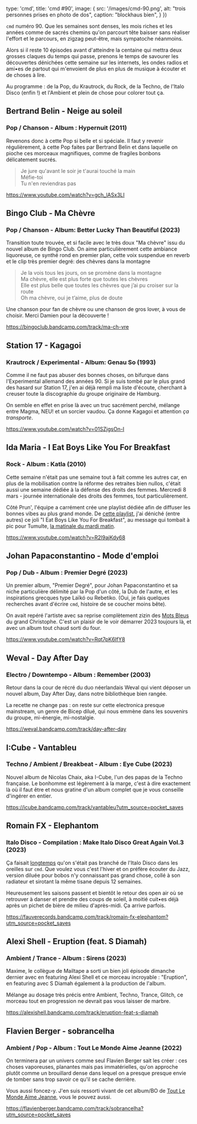 
  type: 'cmd',
  title: 'cmd #90',
  image: {
    src: '/images/cmd-90.png',
    alt: "trois personnes prises en photo de dos",
    caption: "blockhaus bien",
  }
})


`cmd` numéro 90. Que les semaines sont denses, les mois riches et les années comme de sacrés chemins qu'on parcourt tête baisser sans réaliser l'effort et le parcours, en zigzag peut-être, mais sympatoche néanmoins.

Alors si il reste 10 épisodes avant d'atteindre la centaine qui mettra deux grosses claques du temps qui passe, prenons le temps de savourer les découvertes dénichées cette semaine sur les internets, les ondes radios et ami•es de partout qui m'envoient de plus en plus de musique à écouter et de choses à lire.

Au programme : de la Pop, du Krautrock, du Rock, de la Techno, de l'Italo Disco (enfin !) et l'Ambient et plein de chose pour colorer tout ça.



## Bertrand Belin - Neige au soleil

### Pop / Chanson - Album : Hypernuit (2011)

Revenons donc à cette Pop si belle et si spéciale. Il faut y revenir régulièrement, à cette Pop faites par Bertrand Belin et dans laquelle on pioche ces morceaux magnifiques, comme de fragiles bonbons délicatement sucrés.

> Je jure qu'avant le soir je t'aurai touché la main <br/>
> Méfie-toi <br/>
> Tu n'en reviendras pas <br/>

https://www.youtube.com/watch?v=gch_lASx3LI



## Bingo Club - Ma Chèvre

### Pop / Chanson - Album: Better Lucky Than Beautiful (2023)

Transition toute trouvée, et si facile avec le très doux "Ma chèvre" issu du nouvel album de Bingo Club. On aime particulièrement cette ambiance liquoreuse, ce synthé rond en premier plan, cette voix suspendue en reverb et le clip très premier degré: des chèvres dans la montagne

> Je la vois tous les jours, on se promène dans la montagne <br/>
> Ma chèvre, elle est plus forte que toutes les chèvres <br/>
> Elle est plus belle que toutes les chèvres que j’ai pu croiser sur la route <br/>
> Oh ma chèvre, oui je t’aime, plus de doute <br/>

Une chanson pour fan de chèvre ou une chanson de gros lover, à vous de choisir. Merci Damien pour la découverte !

https://bingoclub.bandcamp.com/track/ma-ch-vre



## Station 17 - Kagagoi

### Krautrock / Experimental - Album: Genau So (1993)

Comme il ne faut pas abuser des bonnes choses, on bifurque dans l'Experimental allemand des années 90. Si je suis tombé par le plus grand des hasard sur Station 17, j'en ai déjà rempli ma liste d'écoute, cherchant à creuser toute la discographie du groupe originaire de Hamburg.

On semble en effet en prise là avec un truc sacrément perché, mélange entre Magma, NEU! et un sorcier vaudou. Ça donne Kagagoi et attention _ça transporte_.

https://www.youtube.com/watch?v=01SZjgsOn-I



## Ida Maria - I Eat Boys Like You For Breakfast

### Rock - Album : Katla (2010)

Cette semaine n'était pas une semaine tout à fait comme les autres car, en plus de la mobilisation contre la réforme des retraites bien nullos, c'était aussi une semaine dédiée à la défense des droits des femmes. Mercredi 8 mars - journée internationale des droits des femmes, tout particulièrement.

Côté Prun', l'équipe a carrément crée une playlist dédiée afin de diffuser les bonnes vibes au plus grand monde. De [cette playlist](https://open.spotify.com/playlist/4DJuVDQSZTlxACU2IhRabE), j'ai déniché (entre autres) ce joli "I Eat Boys Like You For Breakfast", au message qui tombait à pic pour Tumulte, [la matinale du mardi matin](https://www.prun.net/emission/8301-tumulte/Drez-serrez-a-gauche-special-contre-la-reforme-des-retraites-et-le-patriarcat).

https://www.youtube.com/watch?v=R2l9ajKdy68




## Johan Papaconstantino - Mode d'emploi

### Pop / Dub - Album : Premier Degré (2023)

Un premier album, "Premier Degré", pour Johan Papaconstantino et sa niche particulière délimité par la Pop d'un côté, la Dub de l'autre, et les inspirations grecques type Laïkó ou Rebetiko. (Oui, je fais quelques recherches avant d'écrire `cmd`, histoire de se coucher moins bête).

On avait repéré l'artiste avec sa reprise complètement zizin des [Mots Bleus](https://www.youtube.com/watch?v=KVkfHcjIbAM) du grand Christophe. C'est un plaisir de le voir démarrer 2023 toujours là, et avec un album tout chaud sorti du four.

https://www.youtube.com/watch?v=Rqt7pK6IfY8



## Weval - Day After Day

### Electro / Downtempo - Album : Remember (2003)

Retour dans la cour de récré du duo néerlandais Weval qui vient déposer un nouvel album, Day After Day, dans notre bibliothèque bien rangée.

La recette ne change pas : on reste sur cette electronica presque mainstream, un genre de Bicep dilué, qui nous emmène dans les souvenirs du groupe, mi-énergie, mi-nostalgie.

https://weval.bandcamp.com/track/day-after-day



## I:Cube - Vantableu

### Techno / Ambient / Breakbeat - Album : Eye Cube (2023)

Nouvel album de Nicolas Chaix, aka I-Cube, l'un des papas de la Techno française. Le bonhomme est légèrement à la marge, c'est à dire exactement là où il faut être et nous gratine d'un album complet que je vous conseille d'ingérer en entier.

https://icube.bandcamp.com/track/vantableu?utm_source=pocket_saves



## Romain FX - Elephantom

### Italo Disco - Compilation : Make Italo Disco Great Again Vol​.​3 (2023)

Ça faisait [longtemps](https://cmd.wuips.com/post/2022-12-02-cmd-76) qu'on s'était pas branché de l'Italo Disco dans les oreilles sur `cmd`. Que voulez vous c'est l'hiver et on préfère écouter du Jazz, version diluée pour bobos n'y connaissant pas grand chose, collé à son radiateur et sirotant la même tisane depuis 12 semaines.

Heureusement les saisons passent et bientôt le retour des open air où se retrouver à danser et prendre des coups de soleil, à moitié cuit•es déjà après un pichet de bière de milieu d'après-midi. Ça arrive parfois.

https://fauverecords.bandcamp.com/track/romain-fx-elephantom?utm_source=pocket_saves



## Alexi Shell - Eruption (feat. S Diamah)

### Ambient / Trance - Album : Sirens (2023)

Maxime, le collègue de Mailtape a sorti un bien joli épisode dimanche dernier avec en featuring Alexi Shell et ce morceau incroyable : "Eruption", en featuring avec S Diamah également à la production de l'album.

Mélange au dosage très précis entre Ambient, Techno, Trance, Glitch, ce morceau tout en progression ne devrait pas vous laisser de marbre.

https://alexishell.bandcamp.com/track/eruption-feat-s-diamah



## Flavien Berger - sobrancelha

### Ambient / Pop - Album : Tout Le Monde Aime Jeanne (2022)

On terminera par un univers comme seul Flavien Berger sait les créer : ces choses vaporeuses, planantes mais pas immatérielles, qu'on approche plutôt comme un brouillard dense dans lequel on a presque presque envie de tomber sans trop savoir ce qu'il se cache derrière.

Vous aussi foncez-y. J'en suis ressorti vivant de cet album/BO de [Tout Le Monde Aime Jeanne](https://flavienberger.bandcamp.com/album/tout-le-monde-aime-jeanne), vous le pouvez aussi.

https://flavienberger.bandcamp.com/track/sobrancelha?utm_source=pocket_saves

